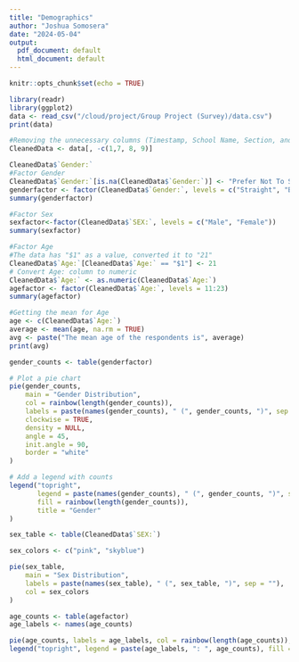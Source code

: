 ```yaml
---
title: "Demographics"
author: "Joshua Somosera"
date: "2024-05-04"
output:
  pdf_document: default
  html_document: default
---
```


```r
knitr::opts_chunk$set(echo = TRUE)
```


```r
library(readr)
library(ggplot2)
data <- read_csv("/cloud/project/Group Project (Survey)/data.csv")
print(data)
```

```r
#Removing the unnecessary columns (Timestamp, School Name, Section, and Course)
CleanedData <- data[, -c(1,7, 8, 9)]
```

```r
CleanedData$`Gender:`
#Factor Gender
CleanedData$`Gender:`[is.na(CleanedData$`Gender:`)] <- "Prefer Not To Say"
genderfactor <- factor(CleanedData$`Gender:`, levels = c("Straight", "Bisexual", "Gay", "Lesbian", "Transgender", "Non-binary/non-conforming", "Prefer Not To Say"))
summary(genderfactor)
```


```r
#Factor Sex
sexfactor<-factor(CleanedData$`SEX:`, levels = c("Male", "Female"))
summary(sexfactor)
```


```r
#Factor Age 
#The data has "$1" as a value, converted it to "21"
CleanedData$`Age:`[CleanedData$`Age:` == "$1"] <- 21
# Convert Age: column to numeric
CleanedData$`Age:` <- as.numeric(CleanedData$`Age:`)
agefactor <- factor(CleanedData$`Age:`, levels = 11:23)
summary(agefactor)

#Getting the mean for Age
age <- c(CleanedData$`Age:`)
average <- mean(age, na.rm = TRUE)
avg <- paste("The mean age of the respondents is", average)
print(avg)

```


```r
gender_counts <- table(genderfactor)

# Plot a pie chart
pie(gender_counts,
    main = "Gender Distribution",
    col = rainbow(length(gender_counts)),
    labels = paste(names(gender_counts), " (", gender_counts, ")", sep = ""),
    clockwise = TRUE,
    density = NULL,
    angle = 45,
    init.angle = 90,
    border = "white"
)

# Add a legend with counts
legend("topright",
       legend = paste(names(gender_counts), " (", gender_counts, ")", sep = ""),
       fill = rainbow(length(gender_counts)),
       title = "Gender"
)


```

```r
sex_table <- table(CleanedData$`SEX:`)

sex_colors <- c("pink", "skyblue")

pie(sex_table, 
    main = "Sex Distribution", 
    labels = paste(names(sex_table), " (", sex_table, ")", sep = ""),
    col = sex_colors
)
```

```r
age_counts <- table(agefactor)
age_labels <- names(age_counts)

pie(age_counts, labels = age_labels, col = rainbow(length(age_counts)), main = "Age Distribution")
legend("topright", legend = paste(age_labels, ": ", age_counts), fill = rainbow(length(age_counts)))

```
